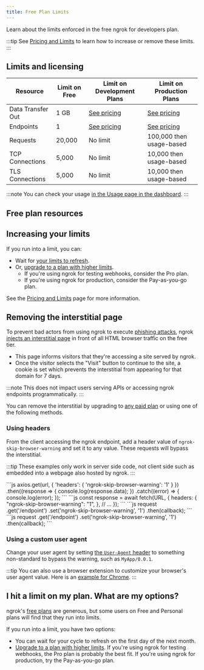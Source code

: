 ```yaml
---
title: Free Plan Limits
---
```



Learn about the limits enforced in the free ngrok for developers plan.

:::tip
See [Pricing and Limits](https://ngrok.com/pricing?ref=docs) to learn how to increase or remove these limits.
:::

## Limits and licensing

| Resource          | Limit on Free | Limit on Development Plans                               | Limit on Production Plans                                |
| ----------------- | ------------- | -------------------------------------------------------- | -------------------------------------------------------- |
| Data Transfer Out | 1 GB          | [See pricing](https://ngrok.com/pricing?ref=limits-docs) | [See pricing](https://ngrok.com/pricing?ref=limits-docs) |
| Endpoints         | 1             | [See pricing](https://ngrok.com/pricing?ref=limits-docs) | [See pricing](https://ngrok.com/pricing?ref=limits-docs) |
| Requests          | 20,000        | No limit                                                 | 100,000 then usage-based                                 |
| TCP Connections   | 5,000         | No limit                                                 | 10,000 then usage-based                                  |
| TLS Connections   | 5,000         | No limit                                                 | 10,000 then usage-based                                  |

:::note
You can check your usage [in the Usage page in the dashboard](https://dashboard.ngrok.com/usage).
:::

## Free plan resources

<FreeResources />

## Increasing your limits

If you run into a limit, you can:

- Wait for [your limits to refresh](/docs/pricing-limits#refreshing-limits).
- Or, [upgrade to a plan with higher limits](https://ngrok.com/pricing?ref=docs).
  - If you're using ngrok for testing webhooks, consider the Pro plan.
  - If you're using ngrok for production, consider the Pay-as-you-go plan.

See the [Pricing and Limits](/docs/pricing-limits) page for more information.

## Removing the interstitial page

To prevent bad actors from using ngrok to execute [phishing attacks](https://en.wikipedia.org/wiki/Phishing), ngrok [injects an interstitial page](https://ngrok.com/blog-post/fighting-abuse-on-the-ngrok-platform) in front of all HTML browser traffic on the free tier.

- This page informs visitors that they're accessing a site served by ngrok.
- Once the visitor selects the "Visit" button to continue to the site, a cookie is set which prevents the interstitial from appearing for that domain for 7 days.

:::note
This does not impact users serving APIs or accessing ngrok endpoints programmatically.
:::

You can remove the interstitial by upgrading to [any paid plan](https://ngrok.com/pricing?ref=docs-interstitial-removal) or using one of the following methods.

### Using headers

From the client accessing the ngrok endpoint, add a header value of `ngrok-skip-browser-warning` and set it to any value. These requests will bypass the interstitial.

:::tip
These examples only work in server side code, not client side such as embedded into a webpage also hosted by ngrok.
:::

  <Tabs groupId="headers" queryString="library">
    <TabItem value="axios" label="Axios">
      ```js
      axios.get(url, { 'headers': { 'ngrok-skip-browser-warning': '1' } })
        .then((response => {
          console.log(response.data);
        })
        .catch((error) => {
          console.log(error);
        });
      ```
    </TabItem>
    <TabItem value="fetch" label="Fetch" default>    
      ```js
      const response = await fetch(URL, {
        headers: {
          "ngrok-skip-browser-warning": "1",
        },
        // ...
      });
      ```
    </TabItem>
    <TabItem value="superagent" label="Super Agent" default>
      ```js
      request
            .get('/endpoint')
            .set('ngrok-skip-browser-warning', '1')
            .then(callback);
      ```
    </TabItem>
    <TabItem value="jquery" label="JQuery">
      ```js
      request
            .get('/endpoint')
            .set('ngrok-skip-browser-warning', '1')
            .then(callback);
      ```
    </TabItem>
  </Tabs>

### Using a custom user agent

Change your user agent by setting [the `User-Agent` header](https://developer.mozilla.org/en-US/docs/Web/HTTP/Headers/User-Agent) to something non-standard to bypass the warning, such as `MyApp/0.0.1`.

:::tip
You can also use a browser extension to customize your browser's user agent value. Here is an [example for Chrome](https://chromewebstore.google.com/detail/requestly-intercept-modif/mdnleldcmiljblolnjhpnblkcekpdkpa?hl=en-US).
:::

## I hit a limit on my plan. What are my options?

ngrok's [free plans](/docs/pricing-limits/) are generous, but some users on Free and Personal plans will find that they run into limits.

If you run into a limit, you have two options:

- You can wait for your cycle to refresh on the first day of the next month.
- [Upgrade to a plan with higher limits](https://ngrok.com/pricing). If you're using ngrok for testing webhooks, the Pro plan is probably the best fit. If you're using ngrok for production, try the Pay-as-you-go plan.

